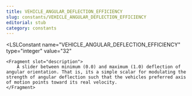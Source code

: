 ```yaml
---
title: VEHICLE_ANGULAR_DEFLECTION_EFFICIENCY
slug: constants/VEHICLE_ANGULAR_DEFLECTION_EFFICIENCY
editorial: stub
category: constants
---
```


<LSLConstant
	name="VEHICLE_ANGULAR_DEFLECTION_EFFICIENCY"
	type="integer"
	value="32"
>
	<Fragment slot="description">
		A slider between minimum (0.0) and maximum (1.0) deflection of angular orientation. That is, its a simple scalar for modulating the strength of angular deflection such that the vehicles preferred axis of motion points toward its real velocity.
	</Fragment>
</LSLConstant>
